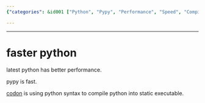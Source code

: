 ```yaml
---
{"categories": &id001 ["Python", "Pypy", "Performance", "Speed", "Compilation", "Codon", "Static Executables"], "category": "Python Performance", "date": "2023-12-22 23:52:59", "description": "This article explores the advancements in Python performance, specifically mentioning Pypy's remarkable speed and how Codon leverages Python syntax to generate static executables.", "tags": *id001, "title": "faster python"}

---
```


------

# faster python

latest python has better performance.

pypy is fast.

[codon](https://docs.exaloop.io/codon/) is using python syntax to compile python into static executable.

